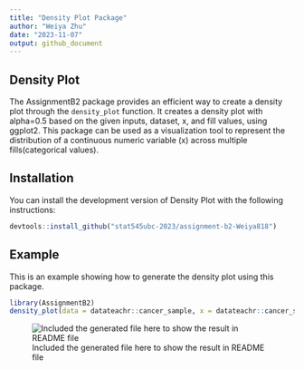 ```yaml
---
title: "Density Plot Package"
author: "Weiya Zhu"
date: "2023-11-07"
output: github_document
---
```


## Density Plot

The AssignmentB2 package provides an efficient way to create a density plot through the `density_plot` function. It creates a density plot with alpha=0.5 based on the given inputs, dataset, x, and fill values, using ggplot2. This package can be used as a visualization tool to represent the distribution of a continuous numeric variable (x) across multiple fills(categorical values).

## Installation

You can install the development version of Density Plot with the following instructions:

```r
devtools::install_github("stat545ubc-2023/assignment-b2-Weiya818")
```

## Example

This is an example showing how to generate the density plot using this package.

```r
library(AssignmentB2)
density_plot(data = datateachr::cancer_sample, x = datateachr::cancer_sample$radius_mean, fill = datateachr::cancer_sample$diagnosis, x_axis_name = "radius_mean")
```
![Included the generated file here to show the result in README file](README_files/figure-gfm/unnamed-chunk-2-1.png)

